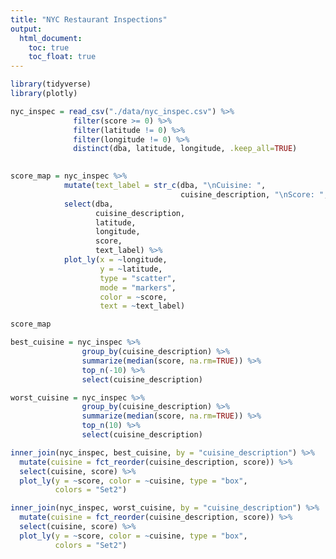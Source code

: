 ```yaml
---
title: "NYC Restaurant Inspections"
output: 
  html_document:
    toc: true
    toc_float: true
---
```


```r

library(tidyverse)
library(plotly)

```

```r

nyc_inspec = read_csv("./data/nyc_inspec.csv") %>%
              filter(score >= 0) %>%
              filter(latitude != 0) %>%
              filter(longitude != 0) %>%
              distinct(dba, latitude, longitude, .keep_all=TRUE)
              

```


```r

score_map = nyc_inspec %>%
            mutate(text_label = str_c(dba, "\nCuisine: ",
                                      cuisine_description, "\nScore: ", score)) %>%
            select(dba,
                   cuisine_description,
                   latitude,
                   longitude,
                   score,
                   text_label) %>%
            plot_ly(x = ~longitude,
                    y = ~latitude,
                    type = "scatter",
                    mode = "markers",
                    color = ~score,
                    text = ~text_label)

score_map

```

```r

best_cuisine = nyc_inspec %>%
                group_by(cuisine_description) %>%
                summarize(median(score, na.rm=TRUE)) %>%
                top_n(-10) %>%
                select(cuisine_description)

worst_cuisine = nyc_inspec %>%
                group_by(cuisine_description) %>%
                summarize(median(score, na.rm=TRUE)) %>%
                top_n(10) %>%
                select(cuisine_description)

inner_join(nyc_inspec, best_cuisine, by = "cuisine_description") %>% 
  mutate(cuisine = fct_reorder(cuisine_description, score)) %>%
  select(cuisine, score) %>%
  plot_ly(y = ~score, color = ~cuisine, type = "box",
          colors = "Set2")

inner_join(nyc_inspec, worst_cuisine, by = "cuisine_description") %>% 
  mutate(cuisine = fct_reorder(cuisine_description, score)) %>%
  select(cuisine, score) %>%
  plot_ly(y = ~score, color = ~cuisine, type = "box",
          colors = "Set2")


```